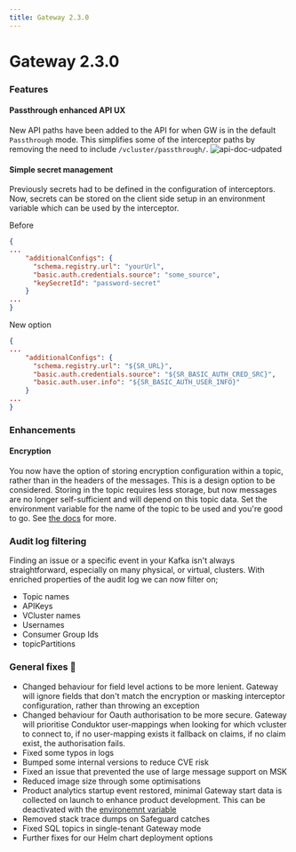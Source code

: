 ```yaml
---
title: Gateway 2.3.0
---
```

# Gateway 2.3.0

### Features

#### Passthrough enhanced API UX

New API paths have been added to the API for when GW is in the default `Passthrough` mode. This simplifies some of the interceptor paths by removing the need to include `/vcluster/passthrough/`. ![api-doc-udpated](/images/changelog/gateway/v2.3.0/api-doc-online.png)

#### Simple secret management

Previously secrets had to be defined in the configuration of interceptors. Now, secrets can be stored on the client side setup in an environment variable which can be used by the interceptor.

Before

```json
{
...
    "additionalConfigs": {
      "schema.registry.url": "yourUrl",
      "basic.auth.credentials.source": "some_source",
      "keySecretId": "password-secret"
    }
...
}
```

New option

```json
{
...
    "additionalConfigs": {
      "schema.registry.url": "${SR_URL}",
      "basic.auth.credentials.source": "${SR_BASIC_AUTH_CRED_SRC}",
      "basic.auth.user.info": "${SR_BASIC_AUTH_USER_INFO}"
    }
...
}
```


### Enhancements

#### Encryption

You now have the option of storing encryption configuration within a topic, rather than in the headers of the messages. This is a design option to be considered. Storing in the topic requires less storage, but now messages are no longer self-sufficient and will depend on this topic data. Set the environment variable for the name of the topic to be used and you're good to go. See [the docs](https://docs.conduktor.io/gateway/configuration/env-variables/#topics-names) for more.

### Audit log filtering

Finding an issue or a specific event in your Kafka isn't always straightforward, especially on many physical, or virtual, clusters. With enriched properties of the audit log we can now filter on;

- Topic names
- APIKeys
- VCluster names
- Usernames
- Consumer Group Ids
- topicPartitions

### General fixes 🔨

- Changed behaviour for field level actions to be more lenient. Gateway will ignore fields that don't match the encryption or masking interceptor configuration, rather than throwing an exception
- Changed behaviour for Oauth authorisation to be more secure. Gateway will prioritise Conduktor user-mappings when looking for which vcluster to connect to, if no user-mapping exists it fallback on claims, if no claim exist, the authorisation fails.
- Fixed some typos in logs
- Bumped some internal versions to reduce CVE risk
- Fixed an issue that prevented the use of large message support on MSK
- Reduced image size through some optimisations
- Product analytics startup event restored, minimal Gateway start data is collected on launch to enhance product development. This can be deactivated with the [environemnt variable](https://docs.conduktor.io/gateway/configuration/env-variables/#product-analytics)
- Removed stack trace dumps on Safeguard catches
- Fixed SQL topics in single-tenant Gateway mode
- Further fixes for our Helm chart deployment options
